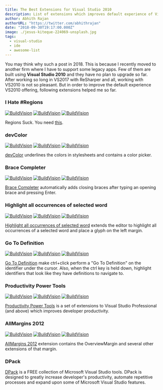 ```yaml
---
title: The Best Extensions for Visual Studio 2010
description: List of extensions which improves default experience of Visual Studio 2010
author: Abhith Rajan
authorURL: "https://twitter.com/abhithrajan"
date: "2018-09-30T19:17:00.000Z"
image: ./jesus-kiteque-224069-unsplash.jpg
tags:
  - visual-studio
  - ide
  - awesome-list
---
```


You may think why such a post in 2018. This is because I recently moved to another firm where I have to support some legacy apps.
Few of them are built using **Visual Studio 2010** and they have no plan to upgrade so far. After working so long in VS2017 with ReSharper and all, working with VS2010 is not so pleasant. But in order to improve the default experience VS2010 offering, following extensions helped me so far.

### I Hate #Regions

[![BuildVision](https://vsmarketplacebadge.apphb.com/version-short/Shanewho.IHateRegions.svg)](https://marketplace.visualstudio.com/items?itemName=Shanewho.IHateRegions)
[![BuildVision](https://vsmarketplacebadge.apphb.com/installs-short/Shanewho.IHateRegions.svg)](https://marketplace.visualstudio.com/items?itemName=Shanewho.IHateRegions)
[![BuildVision](https://vsmarketplacebadge.apphb.com/rating-short/Shanewho.IHateRegions.svg)](https://marketplace.visualstudio.com/items?itemName=Shanewho.IHateRegions)

Regions Suck. You need [this](https://marketplace.visualstudio.com/items?itemName=Shanewho.IHateRegions).

### devColor

[![BuildVision](https://vsmarketplacebadge.apphb.com/version-short/Mario185.devColor.svg)](https://marketplace.visualstudio.com/items?itemName=Mario185.devColor)
[![BuildVision](https://vsmarketplacebadge.apphb.com/installs-short/Mario185.devColor.svg)](https://marketplace.visualstudio.com/items?itemName=Mario185.devColor)
[![BuildVision](https://vsmarketplacebadge.apphb.com/rating-short/Mario185.devColor.svg)](https://marketplace.visualstudio.com/items?itemName=Mario185.devColor)

[devColor](https://marketplace.visualstudio.com/items?itemName=Mario185.devColor) underlines the colors in stylesheets and contains a color picker.

### Brace Completer

[![BuildVision](https://vsmarketplacebadge.apphb.com/version-short/JoelSpadin.BraceCompleter.svg)](https://marketplace.visualstudio.com/items?itemName=JoelSpadin.BraceCompleter)
[![BuildVision](https://vsmarketplacebadge.apphb.com/installs-short/JoelSpadin.BraceCompleter.svg)](https://marketplace.visualstudio.com/items?itemName=JoelSpadin.BraceCompleter)
[![BuildVision](https://vsmarketplacebadge.apphb.com/rating-short/JoelSpadin.BraceCompleter.svg)](https://marketplace.visualstudio.com/items?itemName=JoelSpadin.BraceCompleter)

[Brace Completer](https://marketplace.visualstudio.com/items?itemName=JoelSpadin.BraceCompleter) automatically adds closing braces after typing an opening brace and pressing Enter.

### Highlight all occurrences of selected word

[![BuildVision](https://vsmarketplacebadge.apphb.com/version-short/NicholasSha.Highlightalloccurrencesofselectedword.svg)](https://marketplace.visualstudio.com/items?itemName=NicholasSha.Highlightalloccurrencesofselectedword)
[![BuildVision](https://vsmarketplacebadge.apphb.com/installs-short/NicholasSha.Highlightalloccurrencesofselectedword.svg)](https://marketplace.visualstudio.com/items?itemName=NicholasSha.Highlightalloccurrencesofselectedword)
[![BuildVision](https://vsmarketplacebadge.apphb.com/rating-short/NicholasSha.Highlightalloccurrencesofselectedword.svg)](https://marketplace.visualstudio.com/items?itemName=NicholasSha.Highlightalloccurrencesofselectedword)

[Highlight all occurrences of selected word](https://marketplace.visualstudio.com/items?itemName=NicholasSha.Highlightalloccurrencesofselectedword) extends the editor to highlight all occurrences of a selected word and place a glyph on the left margin.

### Go To Definition

[![BuildVision](https://vsmarketplacebadge.apphb.com/version-short/NoahRichards.GoToDefinition.svg)](https://marketplace.visualstudio.com/items?itemName=NoahRichards.GoToDefinition)
[![BuildVision](https://vsmarketplacebadge.apphb.com/installs-short/NoahRichards.GoToDefinition.svg)](https://marketplace.visualstudio.com/items?itemName=NoahRichards.GoToDefinition)
[![BuildVision](https://vsmarketplacebadge.apphb.com/rating-short/NoahRichards.GoToDefinition.svg)](https://marketplace.visualstudio.com/items?itemName=NoahRichards.GoToDefinition)

[Go To Definition](https://marketplace.visualstudio.com/items?itemName=NoahRichards.GoToDefinition) make ctrl+click perform a "Go To Definition" on the identifier under the cursor. Also, when the ctrl key is held down, highlight identifiers that look like they have definitions to navigate to.

### Productivity Power Tools

[![BuildVision](https://vsmarketplacebadge.apphb.com/version-short/VisualStudioPlatformTeam.ProductivityPowerTools.svg)](https://marketplace.visualstudio.com/items?itemName=VisualStudioPlatformTeam.ProductivityPowerTools)
[![BuildVision](https://vsmarketplacebadge.apphb.com/installs-short/VisualStudioPlatformTeam.ProductivityPowerTools.svg)](https://marketplace.visualstudio.com/items?itemName=VisualStudioPlatformTeam.ProductivityPowerTools)
[![BuildVision](https://vsmarketplacebadge.apphb.com/rating-short/VisualStudioPlatformTeam.ProductivityPowerTools.svg)](https://marketplace.visualstudio.com/items?itemName=VisualStudioPlatformTeam.ProductivityPowerTools)

[Productivity Power Tools](https://marketplace.visualstudio.com/items?itemName=VisualStudioPlatformTeam.ProductivityPowerTools) is a set of extensions to Visual Studio Professional (and above) which improves developer productivity.

### AllMargins 2012

[![BuildVision](https://vsmarketplacebadge.apphb.com/version-short/fourpastmidnight.AllMargins2012.svg)](https://marketplace.visualstudio.com/items?itemName=fourpastmidnight.AllMargins2012)
[![BuildVision](https://vsmarketplacebadge.apphb.com/installs-short/fourpastmidnight.AllMargins2012.svg)](https://marketplace.visualstudio.com/items?itemName=fourpastmidnight.AllMargins2012)
[![BuildVision](https://vsmarketplacebadge.apphb.com/rating-short/fourpastmidnight.AllMargins2012.svg)](https://marketplace.visualstudio.com/items?itemName=fourpastmidnight.AllMargins2012)

[AllMargins 2012](https://marketplace.visualstudio.com/items?itemName=fourpastmidnight.AllMargins2012) extension contains the OverviewMargin and several other extensions of that margin.

### DPack

[DPack](http://www.usysware.com/dpack/Default.aspx) is a FREE collection of Microsoft Visual Studio tools. DPack is designed to greatly increase developer's productivity, automate repetitive processes and expand upon some of Microsoft Visual Studio features.
